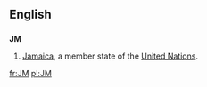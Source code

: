 {{also|.jm}}
==English==
==={{abbreviation}}===
'''JM'''
#[[Jamaica]], a member state of the [[United Nations]].

[[fr:JM]]
[[pl:JM]]